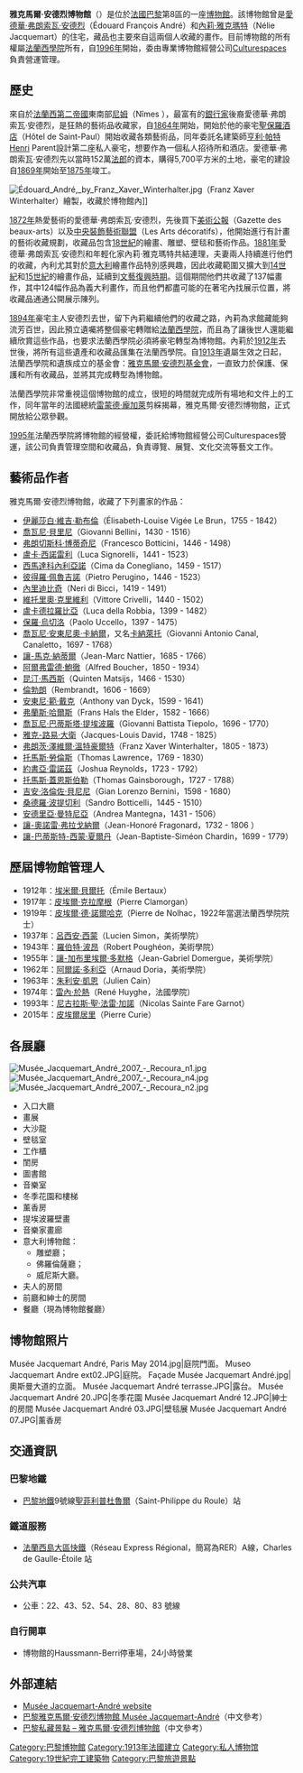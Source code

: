 {{Infobox Museum
 |name = 雅克馬爾·安德烈博物館<br/><font size="-1">Musée Jacquemart-André</font>
 |logo = 
 |image = Musée Jacquemart André 2007 - Recoura.jpg
 |imagesize = 250px
 |caption = 
 |map_type = France
 |map_caption = 在[[法國|法國]]的位置
 |latitude = 
 |longitude = 
 |coordinates = {{Coord|48.87543|2.31057|display=title,inline}}
 |established = 1913年
 |dissolved = 
 |location = {{FRA}}[[法國|法國]][[巴黎|巴黎]]第8區[[奧斯曼大道|奧斯曼大道]]158號
 |type = 私立，美術館
 |visitors = 
 |director = 
 |curator = 
 |publictransit = 巴黎地鐵9號線[[聖菲利普杜魯爾|聖菲利普杜魯爾]]（Saint-Philippe du Roule）站
 |website = https://www.musee-jacquemart-andre.com
}}

'''雅克馬爾·安德烈博物館'''（{{lang-fr|Musée Jacquemart-André}}）是位於[[法國|法國]][[巴黎|巴黎]]第8區的一座[[博物館|博物館]]。該博物館曾是[[愛德華·弗朗索瓦·安德烈|愛德華·弗朗索瓦·安德烈]]（Édouard François André）和[[內莉·雅克瑪特|內莉·雅克瑪特]]（Nélie Jacquemart）的住宅，藏品也主要來自這兩個人收藏的畫作。目前博物館的所有權屬[[法蘭西學院|法蘭西學院]]所有，自[[1996年|1996年]]開始，委由專業博物館經營公司[[Culturespaces|Culturespaces]]負責營運管理。

==歷史==
來自於[[法蘭西第二帝國|法蘭西第二帝國]]東南部[[尼姆|尼姆]]（Nîmes ），最富有的[[銀行家|銀行家]]後裔愛德華·弗朗索瓦·安德烈，是狂熱的藝術品收藏家，自[[1864年|1864年]]開始，開始於他的豪宅[[聖保羅酒店|聖保羅酒店]]（Hôtel de Saint-Paul）開始收藏各類藝術品，同年委託名建築師[[亨利·帕特|亨利·帕特]]Henri Parent設計第二座私人豪宅，想要作為一個私人招待所和酒店。愛德華·弗朗索瓦·安德烈先以當時152萬[[法郎|法郎]]的資本，購得5,700平方米的土地，豪宅的建設自[[1869年|1869年]]開始至[[1875年|1875年]]竣工。

[[Image:Édouard_André,_by_Franz_Xaver_Winterhalter.jpg|thumb]]（Franz Xaver Winterhalter）繪製，收藏於博物館內]]

[[1872年|1872年]]熱愛藝術的愛德華·弗朗索瓦·安德烈，先後買下[[美術公報|美術公報]]（Gazette des beaux-arts）以及[[中央裝飾藝術聯盟|中央裝飾藝術聯盟]]（Les Arts décoratifs），他開始進行有計畫的藝術收藏規劃，收藏品包含[[18世紀|18世紀]]的繪畫、雕塑、壁毯和藝術作品。[[1881年|1881年]]愛德華·弗朗索瓦·安德烈和年輕化家內莉·雅克瑪特共結連理，夫妻兩人持續進行他們的收藏，內利尤其對於[[意大利|意大利]]繪畫作品特別感興趣，因此收藏範圍又擴大到[[14世紀|14世紀]]和[[15世紀|15世紀]]的繪畫作品，延續到[[文藝復興時期|文藝復興時期]]。這個期間他們共收藏了137幅畫作，其中124幅作品為義大利畫作，而且他們都盡可能的在著宅內找展示位置，將收藏品通通公開展示陳列。

[[1894年|1894年]]豪宅主人安德烈去世，留下內莉繼續他們的收藏之路，內莉為求館藏能夠流芳百世，因此預立遺囑將整個豪宅轉贈給[[法蘭西學院|法蘭西學院]]，而且為了讓後世人還能繼續欣賞這些作品，也要求法蘭西學院必須將豪宅轉型為博物館。內莉於[[1912年|1912年]]去世後，將所有這些遺產和收藏品匯集在法蘭西學院。自[[1913年|1913年]]遺屬生效之日起，法蘭西學院和遺族成立的基金會：[[雅克馬爾·安德烈基金會|雅克馬爾·安德烈基金會]]，一直致力於保護、保護和所有收藏品，並將其完成轉型為博物館。

法蘭西學院非常重視這個博物館的成立，很短的時間就完成所有場地和文件上的工作，同年當年的法國總統[[雷蒙德·龐加萊|雷蒙德·龐加萊]]剪綵揭幕，雅克馬爾·安德烈博物館，正式開放給公眾參觀。

[[1995年|1995年]]法蘭西學院將博物館的經營權，委託給博物館經營公司Culturespaces營運，該公司負責管理空間和收藏品，負責導覽、展覽、文化交流等藝文工作。

==藝術品作者==
雅克馬爾·安德烈博物館，收藏了下列畫家的作品：

* [[伊麗莎白·維吉·勒布倫|伊麗莎白·維吉·勒布倫]]（Élisabeth-Louise Vigée Le Brun，1755 - 1842）
* [[喬瓦尼·貝里尼|喬瓦尼·貝里尼]]（Giovanni Bellini，1430 - 1516）
* [[弗朗切斯科·博蒂奇尼|弗朗切斯科·博蒂奇尼]]（Francesco Botticini，1446 - 1498）
* [[盧卡·西諾雷利|盧卡·西諾雷利]]（Luca Signorelli，1441 - 1523）
* [[西馬達科內利亞諾|西馬達科內利亞諾]]（Cima da Conegliano，1459 - 1517）
* [[彼得羅·佩魯吉諾|彼得羅·佩魯吉諾]]（Pietro Perugino，1446 - 1523）
* [[內里迪比奇|內里迪比奇]]（Neri di Bicci，1419 - 1491）
* [[維托里奧·克里維利|維托里奧·克里維利]]（Vittore Crivelli，1440 - 1502）
* [[盧卡德拉羅比亞|盧卡德拉羅比亞]]（Luca della Robbia，1399 - 1482）
* [[保羅·烏切洛|保羅·烏切洛]]（Paolo Uccello，1397 - 1475）
* [[喬瓦尼·安東尼奧·卡納爾|喬瓦尼·安東尼奧·卡納爾]]，又名[[卡納萊托|卡納萊托]]（Giovanni Antonio Canal, Canaletto，1697 - 1768）
* [[讓-馬克·納蒂爾|讓-馬克·納蒂爾]]（Jean-Marc Nattier，1685 - 1766）
* [[阿爾弗雷德·鮑徹|阿爾弗雷德·鮑徹]]（Alfred Boucher，1850 - 1934）
* [[昆汀·馬西斯|昆汀·馬西斯]]（Quinten Matsijs，1466 - 1530）
* [[倫勃朗|倫勃朗]]（Rembrandt，1606 - 1669）
* [[安東尼·範·戴克|安東尼·範·戴克]]（Anthony van Dyck，1599 - 1641）
* [[弗蘭斯·哈爾斯|弗蘭斯·哈爾斯]]（Frans Hals the Elder，1582 - 1666）
* [[喬瓦尼·巴蒂斯塔·提埃波羅|喬瓦尼·巴蒂斯塔·提埃波羅]]（Giovanni Battista Tiepolo，1696 - 1770）
* [[雅克-路易·大衛|雅克-路易·大衛]]（Jacques-Louis David，1748 - 1825）
* [[弗朗茨·澤維爾·溫特豪爾特|弗朗茨·澤維爾·溫特豪爾特]]（Franz Xaver Winterhalter，1805 - 1873）
* [[托馬斯·勞倫斯|托馬斯·勞倫斯]]（Thomas Lawrence，1769 - 1830）
* [[約書亞·雷諾茲|約書亞·雷諾茲]]（Joshua Reynolds，1723 - 1792）
* [[托馬斯·蓋恩斯伯勒|托馬斯·蓋恩斯伯勒]]（Thomas Gainsborough，1727 - 1788）
* [[吉安·洛倫佐·貝尼尼|吉安·洛倫佐·貝尼尼]]（Gian Lorenzo Bernini，1598 - 1680）
* [[桑德羅·波提切利|桑德羅·波提切利]]（Sandro Botticelli，1445 - 1510）
* [[安德里亞·曼特尼亞|安德里亞·曼特尼亞]]（Andrea Mantegna，1431 - 1506）
* [[讓-奧諾雷·弗拉戈納爾|讓-奧諾雷·弗拉戈納爾]]（Jean-Honoré Fragonard，1732 - 1806 ）
* [[讓-巴蒂斯特-西蒙·夏爾丹|讓-巴蒂斯特-西蒙·夏爾丹]]（Jean-Baptiste-Siméon Chardin，1699 - 1779）

<div style="clear: both"></div>

==歷屆博物館管理人==

* 1912年：[[埃米爾·貝爾托|埃米爾·貝爾托]]（Émile Bertaux）
* 1917年：[[皮埃爾·克拉摩根|皮埃爾·克拉摩根]]（Pierre Clamorgan）
* 1919年：[[皮埃爾·德·諾爾哈克|皮埃爾·德·諾爾哈克]]（Pierre de Nolhac，1922年當選法蘭西學院院士）
* 1937年：[[呂西安·西蒙|呂西安·西蒙]]（Lucien Simon，美術學院）
* 1943年：[[羅伯特·波昂|羅伯特·波昂]]（Robert Poughéon，美術學院）
* 1955年：[[讓-加布里埃爾·多默格|讓-加布里埃爾·多默格]]（Jean-Gabriel Domergue，美術學院）
* 1962年：[[阿爾諾·多利亞|阿爾諾·多利亞]]（Arnaud Doria，美術學院）
* 1963年：[[朱利安·凱恩|朱利安·凱恩]]（Julien Cain）
* 1974年：[[雷內·於熱|雷內·於熱]]（René Huyghe，法國學院）
* 1993年：[[尼古拉斯·聖·法雷·加諾|尼古拉斯·聖·法雷·加諾]]（Nicolas Sainte Fare Garnot）
* 2015年：[[皮埃爾居里|皮埃爾居里]]（Pierre Curie）

==各展廳==
[[Image:Musée_Jacquemart_André_2007_-_Recoura_n1.jpg|thumb]]
[[Image:Musée_Jacquemart_André_2007_-_Recoura_n4.jpg|thumb]]
[[Image:Musée_Jacquemart_André_2007_-_Recoura_n2.jpg|thumb]]
* 入口大廳
* 畫展
* 大沙龍
* 壁毯室
* 工作櫃
* 閨房
* 圖書館
* 音樂室
* 冬季花園和樓梯
* 薰香房
* 提埃波羅壁畫
* 音樂家畫廊
* 意大利博物館：
** 雕塑廳；
** 佛羅倫薩廳；
** 威尼斯大廳。
* 夫人的房間
* 前廳和紳士的房間
* 餐廳（現為博物館餐廳）
<div style="clear: both"></div>
==博物館照片==
<gallery>
Musée Jacquemart André, Paris May 2014.jpg|庭院門面。
Museo Jacquemart Andre ext02.JPG|庭院。
Façade Musée Jacquemart André.jpg|奧斯曼大道的立面。
Musée Jacquemart André terrasse.JPG|露台。
Musée Jacquemart André 20.JPG|冬季花園
Musée Jacquemart André 12.JPG|紳士的房間
Musée Jacquemart André 03.JPG|壁毯展
Musée Jacquemart André 07.JPG|薰香房
</gallery>

==交通資訊==
===巴黎地鐵===
* [[巴黎地鐵|巴黎地鐵]]9號線[[聖菲利普杜魯爾|聖菲利普杜魯爾]]（Saint-Philippe du Roule）站

===鐵道服務===
* [[法蘭西島大區快鐵|法蘭西島大區快鐵]]（Réseau Express Régional，簡寫為RER）A線，Charles de Gaulle-Étoile 站

===公共汽車===
* 公車：22、43、52、54、28、80、83 號線

===自行開車===
* 博物館的Haussmann-Berri停車場，24小時營業

==外部連結==
* [http://www.musee-jacquemart-andre.com/en/jacquemart/175-/ Musée Jacquemart-André website]
* [https://obonparis.pixnet.net/blog/post/218813097 巴黎雅克馬爾·安德烈博物館 Musée Jacquemart-André]（中文參考）
* [https://sorher.com/blog/musee-ja/ 巴黎私藏景點 – 雅克馬爾·安德烈博物館]（中文參考）
{{commons category|Musée Jacquemart André}}

[[Category:巴黎博物館|Category:巴黎博物館]]
[[Category:1913年法國建立|Category:1913年法國建立]]
[[Category:私人博物馆|Category:私人博物馆]]
[[Category:19世紀完工建築物|Category:19世紀完工建築物]]
[[Category:巴黎旅遊景點|Category:巴黎旅遊景點]]